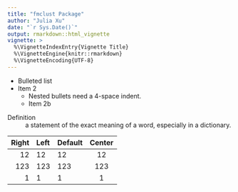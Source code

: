 ```yaml
---
title: "fmclust Package"
author: "Julia Xu"
date: "`r Sys.Date()`"
output: rmarkdown::html_vignette
vignette: >
  %\VignetteIndexEntry{Vignette Title}
  %\VignetteEngine{knitr::rmarkdown}
  %\VignetteEncoding{UTF-8}
---
```


* Bulleted list
* Item 2
    * Nested bullets need a 4-space indent.
    * Item 2b
    
Definition
  : a statement of the exact meaning of a word, especially in a dictionary.
  
| Right | Left | Default | Center |
|------:|:-----|---------|:------:|
|   12  |  12  |    12   |    12  |
|  123  |  123 |   123   |   123  |
|    1  |    1 |     1   |     1  |
